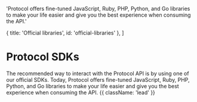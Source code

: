 
  'Protocol offers fine-tuned JavaScript, Ruby, PHP, Python, and Go libraries to make your life easier and give you the best experience when consuming the API.'

  { title: 'Official libraries', id: 'official-libraries' },
]

# Protocol SDKs

The recommended way to interact with the Protocol API is by using one of our official SDKs. Today, Protocol offers fine-tuned JavaScript, Ruby, PHP, Python, and Go libraries to make your life easier and give you the best experience when consuming the API. {{ className: 'lead' }}

<Libraries>
  <Library
    href="#"
    name="PHP"
    description="A popular general-purpose scripting language that is especially suited to web development."
    logo={logoPhp}
  />

  <Library
    href="#"
    name="Ruby"
    description="A dynamic, open source programming language with a focus on simplicity and productivity."
    logo={logoRuby}
  />

  <Library
    href="#"
    name="Node.js"
    description="Node.js® is an open-source, cross-platform JavaScript runtime environment."
    logo={logoNode}
  />

  <Library
    href="#"
    name="Python"
    description="Python is a programming language that lets you work quickly and integrate systems more effectively."
    logo={logoPython}
  />

  <Library
    href="#"
    name="Go"
    description="An open-source programming language supported by Google with built-in concurrency."
    logo={logoGo}
  />
</Libraries>
